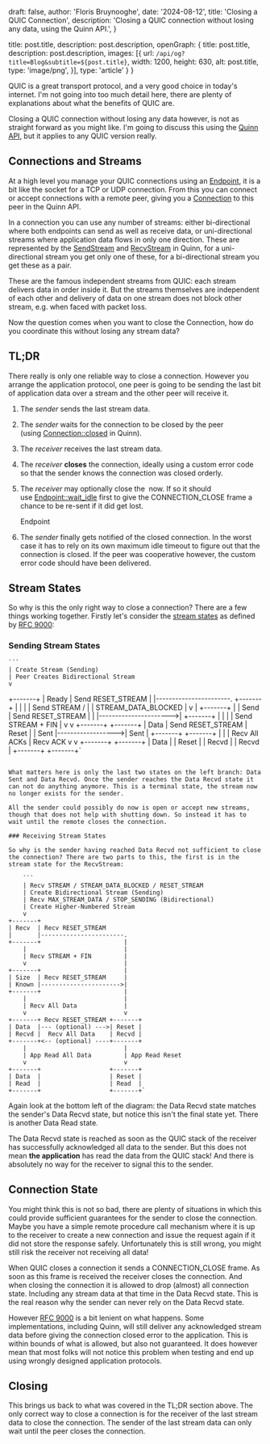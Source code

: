 
  draft: false,
  author: 'Floris Bruynooghe',
  date: '2024-08-12',
  title: 'Closing a QUIC Connection',
  description:
    'Closing a QUIC connection without losing any data, using the Quinn API.',
}

  title: post.title,
  description: post.description,
  openGraph: {
      title: post.title,
      description: post.description,
      images: [{
        url: `/api/og?title=Blog&subtitle=${post.title}`,
        width: 1200,
        height: 630,
        alt: post.title,
        type: 'image/png',
      }],
      type: 'article'
    }
}


QUIC is a great transport protocol, and a very good choice in today's internet. I'm not going into too much detail here, there are plenty of explanations about what the benefits of QUIC are.

Closing a QUIC connection without losing any data however, is not as straight forward as you might like. I'm going to discuss this using the [Quinn API](https://docs.rs/quinn/latest/quinn/), but it applies to any QUIC version really.

## Connections and Streams

At a high level you manage your QUIC connections using an [Endpoint](https://docs.rs/quinn/latest/quinn/struct.Endpoint.html), it is a bit like the socket for a TCP or UDP connection. From this you can connect or accept connections with a remote peer, giving you a [Connection](https://docs.rs/quinn/latest/quinn/struct.Connection.html) to this peer in the Quinn API.

In a connection you can use any number of streams: either bi-directional where both endpoints can send as well as receive data, or uni-directional streams where application data flows in only one direction. These are represented by the [SendStream](https://docs.rs/quinn/latest/quinn/struct.SendStream.html) and [RecvStream](https://docs.rs/quinn/latest/quinn/struct.RecvStream.html) in Quinn, for a uni-directional stream you get only one of these, for a bi-directional stream you get these as a pair.

These are the famous independent streams from QUIC: each stream delivers data in order inside it. But the streams themselves are independent of each other and delivery of data on one stream does not block other stream, e.g. when faced with packet loss.

Now the question comes when you want to close the Connection, how do you coordinate this without losing any stream data?

## TL;DR

There really is only one reliable way to close a connection. However you arrange the application protocol, one peer is going to be sending the last bit of application data over a stream and the other peer will receive it.

1. The *sender* sends the last stream data.
2. The *sender* waits for the connection to be closed by the peer (using [Connection::closed](https://docs.rs/quinn/latest/quinn/struct.Connection.html#method.closed) in Quinn).
3. The *receiver* receives the last stream data.
4. The *receiver* **closes** the connection, ideally using a custom error code so that the sender knows the connection was closed orderly.
5. The *receiver* may optionally close the  now. If so it should use [Endpoint::wait_idle](https://docs.rs/quinn/latest/quinn/struct.Endpoint.html#method.wait_idle) first to give the CONNECTION_CLOSE frame a chance to be re-sent if it did get lost.
    
    Endpoint
    
6. The *sender* finally gets notified of the closed connection. In the worst case it has to rely on its own maximum idle timeout to figure out that the connection is closed. If the peer was cooperative however, the custom error code should have been delivered.

## Stream States

So why is this the only right way to close a connection? There are a few things working together. Firstly let's consider the [stream states](https://www.rfc-editor.org/rfc/rfc9000.html#name-sending-stream-states) as defined by [RFC 9000](https://www.rfc-editor.org/rfc/rfc9000.html):

### Sending Stream States

    ```
    | Create Stream (Sending)
    | Peer Creates Bidirectional Stream
    v
+-------+
| Ready | Send RESET_STREAM
|       |-----------------------.
+-------+                       |
    |                           |
    | Send STREAM /             |
    |      STREAM_DATA_BLOCKED  |
    v                           |
+-------+                       |
| Send  | Send RESET_STREAM     |
|       |---------------------->|
+-------+                       |
    |                           |
    | Send STREAM + FIN         |
    v                           v
+-------+                   +-------+
| Data  | Send RESET_STREAM | Reset |
| Sent  |------------------>| Sent  |
+-------+                   +-------+
    |                           |
    | Recv All ACKs             | Recv ACK
    v                           v
+-------+                   +-------+
| Data  |                   | Reset |
| Recvd |                   | Recvd |
+-------+                   +-------+`
```

What matters here is only the last two states on the left branch: Data Sent and Data Recvd. Once the sender reaches the Data Recvd state it can not do anything anymore. This is a terminal state, the stream now no longer exists for the sender.

All the sender could possibly do now is open or accept new streams, though that does not help with shutting down. So instead it has to wait until the remote closes the connection.

### Receiving Stream States

So why is the sender having reached Data Recvd not sufficient to close the connection? There are two parts to this, the first is in the stream state for the RecvStream:

    ```
    | Recv STREAM / STREAM_DATA_BLOCKED / RESET_STREAM
    | Create Bidirectional Stream (Sending)
    | Recv MAX_STREAM_DATA / STOP_SENDING (Bidirectional)
    | Create Higher-Numbered Stream
    v
+-------+
| Recv  | Recv RESET_STREAM
|       |-----------------------.
+-------+                       |
    |                           |
    | Recv STREAM + FIN         |
    v                           |
+-------+                       |
| Size  | Recv RESET_STREAM     |
| Known |---------------------->|
+-------+                       |
    |                           |
    | Recv All Data             |
    v                           v
+-------+ Recv RESET_STREAM +-------+
| Data  |--- (optional) --->| Reset |
| Recvd |  Recv All Data    | Recvd |
+-------+<-- (optional) ----+-------+
    |                           |
    | App Read All Data         | App Read Reset
    v                           v
+-------+                   +-------+
| Data  |                   | Reset |
| Read  |                   | Read  |
+-------+                   +-------+`
```

Again look at the bottom left of the diagram: the Data Recvd state matches the sender's Data Recvd state, but notice this isn't the final state yet. There is another Data Read state.

The Data Recvd state is reached as soon as the QUIC stack of the receiver has successfully acknowledged all data to the sender. But this does not mean **the application** has read the data from the QUIC stack! And there is absolutely no way for the receiver to signal this to the sender.

## Connection State

You might think this is not so bad, there are plenty of situations in which this could provide sufficient guarantees for the sender to close the connection. Maybe you have a simple remote procedure call mechanism where it is up to the receiver to create a new connection and issue the request again if it did not store the response safely. Unfortunately this is still wrong, you might still risk the receiver not receiving all data!

When QUIC closes a connection it sends a CONNECTION_CLOSE frame. As soon as this frame is received the receiver closes the connection. And when closing the connection it is allowed to drop (almost) all connection state. Including any stream data at that time in the Data Recvd state. This is the real reason why the sender can never rely on the Data Recvd state.

However [RFC 9000](https://www.rfc-editor.org/rfc/rfc9000.html) is a bit lenient on what happens. Some implementations, including Quinn, will still deliver any acknowledged stream data before giving the connection closed error to the application. This is within bounds of what is allowed, but also not guaranteed. It does however mean that most folks will not notice this problem when testing and end up using wrongly designed application protocols.

## Closing

This brings us back to what was covered in the TL;DR section above. The only correct way to close a connection is for the receiver of the last stream data to close the connection. The sender of the last stream data can only wait until the peer closes the connection.
